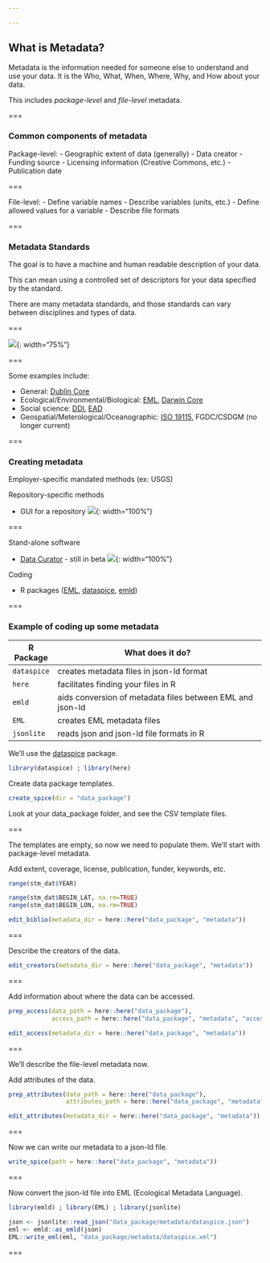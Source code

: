 ```yaml
---

---
```


## What is Metadata?

Metadata is the information needed for someone else to understand and use your data.  It is the Who, What, When, Where, Why, and How about your data.  

This includes _package-level_ and _file-level_ metadata.  

===

### Common components of metadata

Package-level:
 - Geographic extent of data (generally)
 - Data creator
 - Funding source
 - Licensing information (Creative Commons, etc.)
 - Publication date

===

File-level:
 - Define variable names
 - Describe variables (units, etc.)
 - Define allowed values for a variable
 - Describe file formats

===

### Metadata Standards

The goal is to have a machine and human readable description of your data. 

This can mean using a controlled set of descriptors for your data specified by the standard. 

There are many metadata standards, and those standards can vary between disciplines
and types of data.  

===

![]({% include asset.html path="images/standards_xkcd.png" %}){: width="75%"} 

===

Some examples include:

   - General: [Dublin Core](http://dublincore.org/)
   - Ecological/Environmental/Biological: [EML](https://knb.ecoinformatics.org/external//emlparser/docs/index.html), [Darwin Core](https://dwc.tdwg.org/)
   - Social science: [DDI](http://www.ddialliance.org/), [EAD](https://www.loc.gov/ead/) 
   - Geospatial/Meterological/Oceanographic: [ISO 19115](https://www.iso.org/standard/53798.html), FGDC/CSDGM (no longer current)

===

### Creating metadata

Employer-specific mandated methods (ex: USGS)

Repository-specific methods

   - GUI for a repository 
     ![]({% include asset.html path="images/knb_snap.PNG" %}){: width="100%"} 
     
===     
   
Stand-alone software
   
   - [Data Curator](https://github.com/ODIQueensland/data-curator) - still in beta
     ![]({% include asset.html path="images/Data_Curator_snap.PNG" %}){: width="100%"} 

Coding 

   - R packages ([EML](https://github.com/ropensci/EML), [dataspice](https://github.com/ropenscilabs/dataspice), [emld](https://github.com/ropensci/emld))

===

### Example of coding up some metadata  

| R Package   | What does it do?                                           |
|-------------+------------------------------------------------------------|
| `dataspice` | creates metadata files in json-ld format                   |
| `here`      | facilitates finding your files in R                        |
| `emld`      | aids conversion of metadata files between EML and json-ld  |
| `EML`       | creates EML metadata files                                 |
| `jsonlite`  | reads json and json-ld file formats in R                   |


We'll use the [dataspice](https://github.com/ropenscilabs/dataspice) package. 

```r
library(dataspice) ; library(here)
```

Create data package templates.

```r
create_spice(dir = "data_package")
```
 
Look at your data_package folder, and see the CSV template files. 
 
=== 
 
The templates are empty, so now we need to populate them. 
We'll start with package-level metadata. 

Add extent, coverage, license, publication, funder, keywords, etc. 

```r
range(stm_dat$YEAR)

range(stm_dat$BEGIN_LAT, na.rm=TRUE)
range(stm_dat$BEGIN_LON, na.rm=TRUE)
```
  
```r
edit_biblio(metadata_dir = here::here("data_package", "metadata"))
```

===

Describe the creators of the data. 

```r
edit_creators(metadata_dir = here::here("data_package", "metadata"))
```

===

Add information about where the data can be accessed.

```r
prep_access(data_path = here::here("data_package"),
            access_path = here::here("data_package", "metadata", "access.csv"))
```
  
```r
edit_access(metadata_dir = here::here("data_package", "metadata"))
```

===

We'll describe the file-level metadata now.

Add attributes of the data.

```r
prep_attributes(data_path = here::here("data_package"),
                attributes_path = here::here("data_package", "metadata", "attributes.csv"))  
```
  
```r
edit_attributes(metadata_dir = here::here("data_package", "metadata"))
```

===

Now we can write our metadata to a json-ld file.

```r
write_spice(path = here::here("data_package", "metadata"))
```

===

Now convert the json-ld file into EML (Ecological Metadata Language).

```r
library(emld) ; library(EML) ; library(jsonlite)

json <- jsonlite::read_json("data_package/metadata/dataspice.json")
eml <- emld::as_emld(json)
EML::write_eml(eml, "data_package/metadata/dataspice.xml")
```

===
